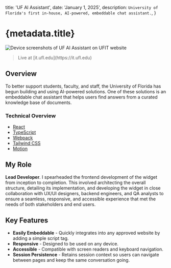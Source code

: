 
  title: 'UF AI Assistant',
  date: 'January 1, 2025',
  description: `University of Florida's first in-house, AI-powered, embeddable chat assistant.`,
}

# {metadata.title}

<div className={cn('mx-0 px-0 md:-mx-24 md:px-4')}>
  <Image
    src={UfAiAssistant}
    alt='Device screenshots of UF AI Assistant on UFIT website'
  />
</div>

<blockquote
  className={cn('[&_*]:before:content-none [&_*]:after:content-none')}
>
  <Subheading>Live at [it.ufl.edu](https://it.ufl.edu)</Subheading>
</blockquote>

## Overview

To better support students, faculty, and staff, the University of Florida has begun building and using AI-powered solutions. One of these solutions is an embeddable chat assistant that helps users find answers from a curated knowledge base of documents.

### Technical Overview

- [React](https://react.dev)
- [TypeScript](https://www.typescriptlang.org)
- [Webpack](https://webpack.js.org)
- [Tailwind CSS](https://tailwindcss.com)
- [Motion](https://motion.dev)

## My Role

**Lead Developer**. I spearheaded the frontend development of the widget from inception to completion. This involved architecting the overall structure, detailing its implementation, and developing the widget in close collaboration with UX/UI designers, backend engineers, and QA analysts to ensure a seamless, responsive, and accessible experience that met the needs of both stakeholders and end users.

## Key Features

- **Easily Embeddable** - Quickly integrates into any approved website by adding a simple script tag.
- **Responsive** - Designed to be used on any device.
- **Accessible** - Compatible with screen readers and keyboard navigation.
- **Session Persistence** - Retains session context so users can navigate between pages and keep the same conversation going.
